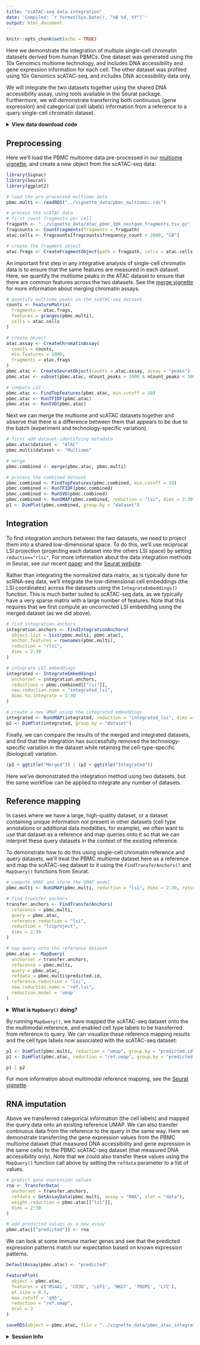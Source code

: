 ```yaml
---
title: "scATAC-seq data integration"
date: 'Compiled: `r format(Sys.Date(), "%B %d, %Y")`'
output: html_document
---
```


```r
knitr::opts_chunk$set(echo = TRUE)
```

Here we demonstrate the integration of multiple single-cell chromatin datasets
derived from human PBMCs. One dataset was generated using the 10x Genomics
multiome technology, and includes DNA accessibility and gene expression information
for each cell. The other dataset was profiled using 10x Genomics scATAC-seq,
and includes DNA accessibility data only.

We will integrate the two datasets together using the shared DNA accessibility
assay, using tools available in the Seurat package. Furthermore, we will
demonstrate transferring both continuous (gene expression) and categorical
(cell labels) information from a reference to a query single-cell chromatin
dataset.

<details>
  <summary>**View data download code**</summary>

The PBMC multiome and scATAC-seq data can be downloaded from the 10x website:

```bash
# multiome
wget https://cf.10xgenomics.com/samples/cell-arc/1.0.0/pbmc_granulocyte_sorted_10k/pbmc_granulocyte_sorted_10k_filtered_feature_bc_matrix.h5
wget https://cf.10xgenomics.com/samples/cell-arc/1.0.0/pbmc_granulocyte_sorted_10k/pbmc_granulocyte_sorted_10k_atac_fragments.tsv.gz
wget https://cf.10xgenomics.com/samples/cell-arc/1.0.0/pbmc_granulocyte_sorted_10k/pbmc_granulocyte_sorted_10k_atac_fragments.tsv.gz.tbi

# scATAC
wget https://cf.10xgenomics.com/samples/cell-atac/2.0.0/atac_pbmc_10k_nextgem/atac_pbmc_10k_nextgem_fragments.tsv.gz
wget https://cf.10xgenomics.com/samples/cell-atac/2.0.0/atac_pbmc_10k_nextgem/atac_pbmc_10k_nextgem_fragments.tsv.gz.tbi
```

</details>

## Preprocessing

Here we'll load the PBMC multiome data pre-processed in our
[multiome vignette](pbmc_multiomic.html), and create a new object from
the scATAC-seq data:

```r
library(Signac)
library(Seurat)
library(ggplot2)

# load the pre-processed multiome data
pbmc.multi <- readRDS("../vignette_data/pbmc_multiomic.rds")

# process the scATAC data
# first count fragments per cell
fragpath <- "../vignette_data/atac_pbmc_10k_nextgem_fragments.tsv.gz"
fragcounts <- CountFragments(fragments = fragpath)
atac.cells <- fragcounts[fragcounts$frequency_count > 2000, "CB"]

# create the fragment object
atac.frags <- CreateFragmentObject(path = fragpath, cells = atac.cells)
```

An important first step in any integrative analysis of single-cell chromatin data
is to ensure that the same features are measured in each dataset. Here, we
quantify the multiome peaks in the ATAC dataset to ensure that there are common features
across the two datasets. See the [merge vignette](merging.html) for more
information about merging chromatin assays.

```r
# quantify multiome peaks in the scATAC-seq dataset
counts <- FeatureMatrix(
  fragments = atac.frags,
  features = granges(pbmc.multi),
  cells = atac.cells
)

# create object
atac.assay <- CreateChromatinAssay(
  counts = counts,
  min.features = 1000,
  fragments = atac.frags
)
pbmc.atac <- CreateSeuratObject(counts = atac.assay, assay = "peaks")
pbmc.atac <- subset(pbmc.atac, nCount_peaks > 2000 & nCount_peaks < 30000)

# compute LSI
pbmc.atac <- FindTopFeatures(pbmc.atac, min.cutoff = 10)
pbmc.atac <- RunTFIDF(pbmc.atac)
pbmc.atac <- RunSVD(pbmc.atac)
```

Next we can merge the multiome and scATAC datasets together and observe that
there is a difference between them that appears to be due to the batch
(experiment and technology-specific variation).

```r
# first add dataset-identifying metadata
pbmc.atac$dataset <- "ATAC"
pbmc.multi$dataset <- "Multiome"

# merge
pbmc.combined <- merge(pbmc.atac, pbmc.multi)

# process the combined dataset
pbmc.combined <- FindTopFeatures(pbmc.combined, min.cutoff = 10)
pbmc.combined <- RunTFIDF(pbmc.combined)
pbmc.combined <- RunSVD(pbmc.combined)
pbmc.combined <- RunUMAP(pbmc.combined, reduction = "lsi", dims = 2:30)
p1 <- DimPlot(pbmc.combined, group.by = "dataset")
```

## Integration

To find integration anchors between the two datasets, we need to project them into
a shared low-dimensional space. To do this, we'll use reciprocal LSI projection
(projecting each dataset into the others LSI space) by setting `reduction="rlsi"`.
For more information about the data integration methods in Seurat, see our recent
[paper](https://doi.org/10.1016/j.cell.2019.05.031)
and the [Seurat website](https://satijalab.org/seurat/).

Rather than integrating the normalized data matrix, as is typically done for 
scRNA-seq data, we'll integrate the low-dimensional cell embeddings (the LSI
coordinates) across the datasets using the `IntegrateEmbeddings()` function.
This is much better suited to scATAC-seq data,
as we typically have a very sparse matrix with a large number of features. Note 
that this requires that we first compute an uncorrected LSI embedding using the
merged dataset (as we did above).

```r
# find integration anchors
integration.anchors <- FindIntegrationAnchors(
  object.list = list(pbmc.multi, pbmc.atac),
  anchor.features = rownames(pbmc.multi),
  reduction = "rlsi",
  dims = 2:30
)

# integrate LSI embeddings
integrated <- IntegrateEmbeddings(
  anchorset = integration.anchors,
  reductions = pbmc.combined[["lsi"]],
  new.reduction.name = "integrated_lsi",
  dims.to.integrate = 1:30
)

# create a new UMAP using the integrated embeddings
integrated <- RunUMAP(integrated, reduction = "integrated_lsi", dims = 2:30)
p2 <- DimPlot(integrated, group.by = "dataset")
```

Finally, we can compare the results of the merged and integrated datasets, and
find that the integration has successfully removed the technology-specific variation
in the dataset while retaining the cell-type-specific (biological) variation.

```r
(p1 + ggtitle("Merged")) | (p2 + ggtitle("Integrated"))
```

Here we've demonstrated the integration method using two datasets, but the same
workflow can be applied to integrate any number of datasets.

## Reference mapping

In cases where we have a large, high-quality dataset, or a dataset containing unique
information not present in other datasets (cell type annotations or additional 
data modalities, for example), we often want to use that dataset as 
a reference and map queries onto it so that we can interpret these query datasets
in the context of the existing reference.

To demonstrate how to do this using single-cell chromatin reference and query
datasets, we'll treat the PBMC multiome dataset here as a reference and map the
scATAC-seq dataset to it using the `FindTransferAnchors()` and `MapQuery()`
functions from Seurat.

```r
# compute UMAP and store the UMAP model
pbmc.multi <- RunUMAP(pbmc.multi, reduction = "lsi", dims = 2:30, return.model = TRUE)

# find transfer anchors
transfer.anchors <- FindTransferAnchors(
  reference = pbmc.multi,
  query = pbmc.atac,
  reference.reduction = "lsi",
  reduction = "lsiproject",
  dims = 2:30
)

# map query onto the reference dataset
pbmc.atac <- MapQuery(
  anchorset = transfer.anchors,
  reference = pbmc.multi,
  query = pbmc.atac,
  refdata = pbmc.multi$predicted.id,
  reference.reduction = "lsi",
  new.reduction.name = "ref.lsi",
  reduction.model = 'umap'
)
```

<details>
  <summary>**What is `MapQuery()` doing?**</summary>

`MapQuery()` is a wrapper function that runs `TransferData()`, `IntegrateEmbeddings()`,
and `ProjectUMAP()` for a query dataset, and sets sensible default parameters based
on how the anchor object was generated. For finer control over the parameters used 
by each of these functions, you can pass parameters through `MapQuery()` to each function
using the `transferdata.args`, `integrateembeddings.args`, and `projectumap.args` arguments
for `MapQuery()`, or you can run each of the functions yourself. For example:

```r
pbmc.atac <- TransferData(
  anchorset = transfer.anchors, 
  reference = pbmc.multi,
  weight.reduction = "lsiproject",
  query = pbmc.atac,
  refdata = list(
    celltype = "predicted.id",
    predicted_RNA = "RNA")
)
pbmc.atac <- IntegrateEmbeddings(
  anchorset = transfer.anchors,
  reference = pbmc.multi,
  query = pbmc.atac, 
  reductions = "lsiproject",
  new.reduction.name = "ref.lsi"
)
pbmc.atac <- ProjectUMAP(
  query = pbmc.atac, 
  query.reduction = "ref.lsi",
  reference = pbmc.multi, 
  reference.reduction = "lsi",
  reduction.model = "umap"
)
```

</details>

By running `MapQuery()`, we have mapped the scATAC-seq dataset onto the the
multimodal reference, and enabled cell type labels to be transferred from reference
to query. We can visualize these reference mapping results and the cell type 
labels now associated with the scATAC-seq dataset:

```r
p1 <- DimPlot(pbmc.multi, reduction = "umap", group.by = "predicted.id", label = TRUE, repel = TRUE) + NoLegend() + ggtitle("Reference")
p2 <- DimPlot(pbmc.atac, reduction = "ref.umap", group.by = "predicted.id", label = TRUE, repel = TRUE) + NoLegend() + ggtitle("Query")

p1 | p2
```

For more information about multimodal reference mapping, see the [Seurat vignette](https://satijalab.org/seurat/articles/multimodal_reference_mapping.html).

## RNA imputation

Above we transferred categorical information (the cell labels) and mapped the 
query data onto an existing reference UMAP. We can also transfer continuous data
from the reference to the query in the same way. Here we demonstrate transferring
the gene expression values from the PBMC multiome dataset (that measured DNA
accessibility and gene expression in the same cells) to the PBMC scATAC-seq 
dataset (that measured DNA accessibility only). Note that we could also transfer
these values using the `MapQuery()` function call above by setting the `refdata`
parameter to a list of values.

```r
# predict gene expression values
rna <- TransferData(
  anchorset = transfer.anchors,
  refdata = GetAssayData(pbmc.multi, assay = "RNA", slot = "data"),
  weight.reduction = pbmc.atac[["lsi"]],
  dims = 2:30
)

# add predicted values as a new assay
pbmc.atac[["predicted"]] <- rna
```

We can look at some immune marker genes and see that the predicted expression
patterns match our expectation based on known expression patterns.

```r
DefaultAssay(pbmc.atac) <- "predicted"

FeaturePlot(
  object = pbmc.atac,
  features = c('MS4A1', 'CD3D', 'LEF1', 'NKG7', 'TREM1', 'LYZ'),
  pt.size = 0.1,
  max.cutoff = 'q95',
  reduction = "ref.umap",
  ncol = 3
)
```

```r
saveRDS(object = pbmc.atac, file = "../vignette_data/pbmc_atac_integration.rds")
```

<details>
  <summary>**Session Info**</summary>
  
```r
sessionInfo()
```

</details>
